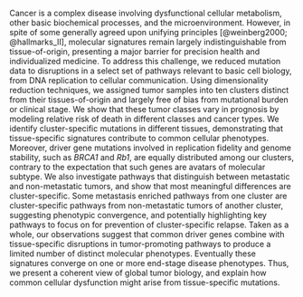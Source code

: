 Cancer is a complex disease involving dysfunctional cellular metabolism, other
basic biochemical processes, and the microenvironment. However, in spite of some
generally agreed upon unifying principles [@weinberg2000; @hallmarks_II],
molecular signatures remain largely indistinguishable from tissue-of-origin,
presenting a major barrier for precision health and individualized medicine. To
address this challenge, we reduced mutation data to disruptions in a select set
of pathways relevant to basic cell biology, from DNA replication to cellular
communication. Using dimensionality reduction techniques, we assigned tumor
samples into ten clusters distinct from their tissues-of-origin and largely free
of bias from mutational burden or clinical stage. We show that these tumor
classes vary in prognosis by modeling relative risk of death in different
classes and cancer types. We identify cluster-specific mutations in different
tissues, demonstrating that tissue-specific signatures contribute to common
cellular phenotypes. Moreover, driver gene mutations involved in replication
fidelity and genome stability, such as _BRCA1_ and _Rb1_, are equally
distributed among our clusters, contrary to the expectation that such genes are
avatars of molecular subtype. We also investigate pathways that distinguish
between metastatic and non-metastatic tumors, and show that most meaningful
differences are cluster-specific. Some metastasis enriched pathways from one
cluster are cluster-specific pathways from non-metastatic tumors of another
cluster, suggesting phenotypic convergence, and potentially highlighting key
pathways to focus on for prevention of cluster-specific relapse. Taken as a
whole, our observations suggest that common driver genes combine with
tissue-specific disruptions in tumor-promoting pathways to produce a limited
number of distinct molecular phenotypes. Eventually these signatures converge on
one or more end-stage disease phenotypes. Thus, we present a coherent view of
global tumor biology, and explain how common cellular dysfunction might arise
from tissue-specific mutations.